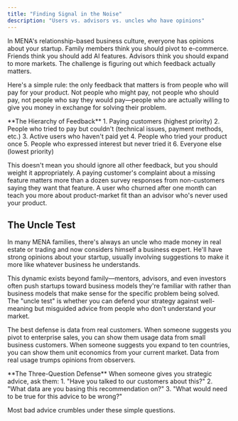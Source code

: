 ```yaml
---
title: "Finding Signal in the Noise"
description: "Users vs. advisors vs. uncles who have opinions"
---
```


In MENA's relationship-based business culture, everyone has opinions about your startup. Family members think you should pivot to e-commerce. Friends think you should add AI features. Advisors think you should expand to more markets. The challenge is figuring out which feedback actually matters.

Here's a simple rule: the only feedback that matters is from people who will pay for your product. Not people who might pay, not people who should pay, not people who say they would pay—people who are actually willing to give you money in exchange for solving their problem.

<Info>
**The Hierarchy of Feedback**
1. Paying customers (highest priority)
2. People who tried to pay but couldn't (technical issues, payment methods, etc.)
3. Active users who haven't paid yet
4. People who tried your product once
5. People who expressed interest but never tried it
6. Everyone else (lowest priority)
</Info>

This doesn't mean you should ignore all other feedback, but you should weight it appropriately. A paying customer's complaint about a missing feature matters more than a dozen survey responses from non-customers saying they want that feature. A user who churned after one month can teach you more about product-market fit than an advisor who's never used your product.

## The Uncle Test

In many MENA families, there's always an uncle who made money in real estate or trading and now considers himself a business expert. He'll have strong opinions about your startup, usually involving suggestions to make it more like whatever business he understands.

This dynamic exists beyond family—mentors, advisors, and even investors often push startups toward business models they're familiar with rather than business models that make sense for the specific problem being solved. The "uncle test" is whether you can defend your strategy against well-meaning but misguided advice from people who don't understand your market.

The best defense is data from real customers. When someone suggests you pivot to enterprise sales, you can show them usage data from small business customers. When someone suggests you expand to ten countries, you can show them unit economics from your current market. Data from real usage trumps opinions from observers.

<Tip>
**The Three-Question Defense**
When someone gives you strategic advice, ask them:
1. "Have you talked to our customers about this?"
2. "What data are you basing this recommendation on?"
3. "What would need to be true for this advice to be wrong?"

Most bad advice crumbles under these simple questions.
</Tip>